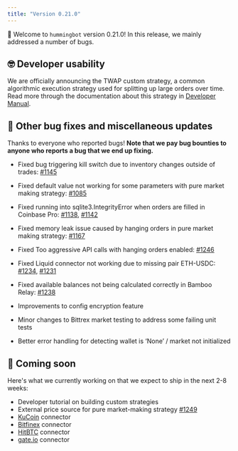 ```yaml
---
title: "Version 0.21.0"
---
```


🚀 Welcome to `hummingbot` version 0.21.0! In this release, we mainly addressed a number of bugs.

## 🤓 Developer usability

We are officially announcing the TWAP custom strategy, a common algorithmic execution strategy used for splitting up large orders over time. Read more through the documentation about this strategy in [Developer Manual](/developer/twap/).

## 🐞 Other bug fixes and miscellaneous updates

Thanks to everyone who reported bugs! **Note that we pay bug bounties to anyone who reports a bug that we end up fixing.**

- Fixed bug triggering kill switch due to inventory changes outside of trades: [#1145](https://github.com/CoinAlpha/hummingbot/issues/1145)
- Fixed default value not working for some parameters with pure market making strategy: [#1085](https://github.com/CoinAlpha/hummingbot/issues/1085)
- Fixed running into sqlite3.IntegrityError when orders are filled in Coinbase Pro: [#1138](https://github.com/CoinAlpha/hummingbot/issues/1138), [#1142](https://github.com/CoinAlpha/hummingbot/issues/1142)
- Fixed memory leak issue caused by hanging orders in pure market making strategy: [#1167](https://github.com/CoinAlpha/hummingbot/issues/1167)
- Fixed Too aggressive API calls with hanging orders enabled: [#1246](https://github.com/CoinAlpha/hummingbot/issues/1246)
- Fixed Liquid connector not working due to missing pair ETH-USDC: [#1234](https://github.com/CoinAlpha/hummingbot/issues/1234), [#1231](https://github.com/CoinAlpha/hummingbot/issues/1231)
- Fixed available balances not being calculated correctly in Bamboo Relay: [#1238](https://github.com/CoinAlpha/hummingbot/issues/1238)

- Improvements to config encryption feature
- Minor changes to Bittrex market testing to address some failing unit tests
- Better error handling for detecting wallet is ‘None’ / market not initialized

## 🚀 Coming soon

Here's what we currently working on that we expect to ship in the next 2-8 weeks:

- Developer tutorial on building custom strategies
- External price source for pure market-making strategy [#1249](https://github.com/CoinAlpha/hummingbot/pull/1249)
- [KuCoin](https://www.kucoin.com/) connector
- [Bitfinex](https://www.bitfinex.com/) connector
- [HitBTC](https://hitbtc.com/) connector
- [gate.io](https://gate.io) connector
